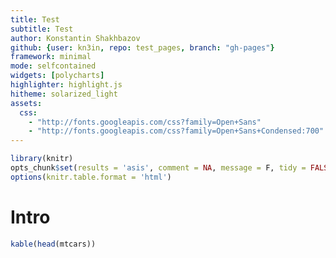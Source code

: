 ```yaml
---
title: Test
subtitle: Test
author: Konstantin Shakhbazov
github: {user: kn3in, repo: test_pages, branch: "gh-pages"}
framework: minimal
mode: selfcontained
widgets: [polycharts]
highlighter: highlight.js
hitheme: solarized_light
assets:
  css: 
    - "http://fonts.googleapis.com/css?family=Open+Sans"
    - "http://fonts.googleapis.com/css?family=Open+Sans+Condensed:700"
---
```


```r
library(knitr)
opts_chunk$set(results = 'asis', comment = NA, message = F, tidy = FALSE)
options(knitr.table.format = 'html')
```

# Intro

```r
kable(head(mtcars))
```